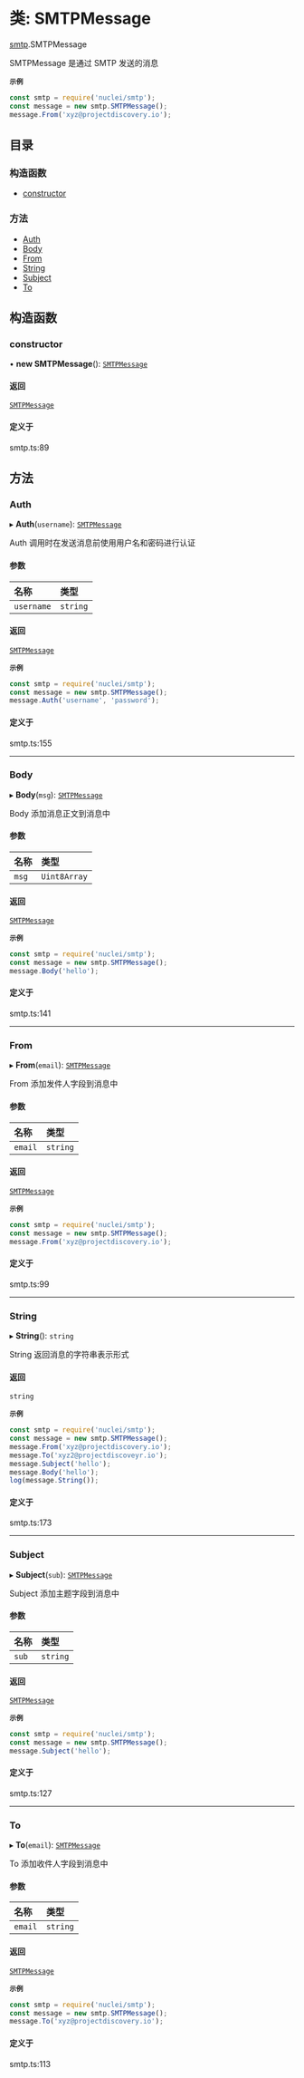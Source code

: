 # 类: SMTPMessage

[smtp](/templates/protocols/javascript/modules/smtp).SMTPMessage

SMTPMessage 是通过 SMTP 发送的消息

**`示例`**

```javascript
const smtp = require('nuclei/smtp');
const message = new smtp.SMTPMessage();
message.From('xyz@projectdiscovery.io');
```

## 目录

### 构造函数

- [constructor](/templates/protocols/javascript/modules/smtp.SMTPMessage#constructor)

### 方法

- [Auth](/templates/protocols/javascript/modules/smtp.SMTPMessage#auth)
- [Body](/templates/protocols/javascript/modules/smtp.SMTPMessage#body)
- [From](/templates/protocols/javascript/modules/smtp.SMTPMessage#from)
- [String](/templates/protocols/javascript/modules/smtp.SMTPMessage#string)
- [Subject](/templates/protocols/javascript/modules/smtp.SMTPMessage#subject)
- [To](/templates/protocols/javascript/modules/smtp.SMTPMessage#to)

## 构造函数

### constructor

• **new SMTPMessage**(): [`SMTPMessage`](/templates/protocols/javascript/modules/smtp.SMTPMessage)

#### 返回

[`SMTPMessage`](/templates/protocols/javascript/modules/smtp.SMTPMessage)

#### 定义于

smtp.ts:89

## 方法

### Auth

▸ **Auth**(`username`): [`SMTPMessage`](/templates/protocols/javascript/modules/smtp.SMTPMessage)

Auth 调用时在发送消息前使用用户名和密码进行认证

#### 参数

| 名称 | 类型 |
| :------ | :------ |
| `username` | `string` |

#### 返回

[`SMTPMessage`](/templates/protocols/javascript/modules/smtp.SMTPMessage)

**`示例`**

```javascript
const smtp = require('nuclei/smtp');
const message = new smtp.SMTPMessage();
message.Auth('username', 'password');
```

#### 定义于

smtp.ts:155

___

### Body

▸ **Body**(`msg`): [`SMTPMessage`](/templates/protocols/javascript/modules/smtp.SMTPMessage)

Body 添加消息正文到消息中

#### 参数

| 名称 | 类型 |
| :------ | :------ |
| `msg` | `Uint8Array` |

#### 返回

[`SMTPMessage`](/templates/protocols/javascript/modules/smtp.SMTPMessage)

**`示例`**

```javascript
const smtp = require('nuclei/smtp');
const message = new smtp.SMTPMessage();
message.Body('hello');
```

#### 定义于

smtp.ts:141

___

### From

▸ **From**(`email`): [`SMTPMessage`](/templates/protocols/javascript/modules/smtp.SMTPMessage)

From 添加发件人字段到消息中

#### 参数

| 名称 | 类型 |
| :------ | :------ |
| `email` | `string` |

#### 返回

[`SMTPMessage`](/templates/protocols/javascript/modules/smtp.SMTPMessage)

**`示例`**

```javascript
const smtp = require('nuclei/smtp');
const message = new smtp.SMTPMessage();
message.From('xyz@projectdiscovery.io');
```

#### 定义于

smtp.ts:99

___

### String

▸ **String**(): `string`

String 返回消息的字符串表示形式

#### 返回

`string`

**`示例`**

```javascript
const smtp = require('nuclei/smtp');
const message = new smtp.SMTPMessage();
message.From('xyz@projectdiscovery.io');
message.To('xyz2@projectdiscoveyr.io');
message.Subject('hello');
message.Body('hello');
log(message.String());
```

#### 定义于

smtp.ts:173

___

### Subject

▸ **Subject**(`sub`): [`SMTPMessage`](/templates/protocols/javascript/modules/smtp.SMTPMessage)

Subject 添加主题字段到消息中

#### 参数

| 名称 | 类型 |
| :------ | :------ |
| `sub` | `string` |

#### 返回

[`SMTPMessage`](/templates/protocols/javascript/modules/smtp.SMTPMessage)

**`示例`**

```javascript
const smtp = require('nuclei/smtp');
const message = new smtp.SMTPMessage();
message.Subject('hello');
```

#### 定义于

smtp.ts:127

___

### To

▸ **To**(`email`): [`SMTPMessage`](/templates/protocols/javascript/modules/smtp.SMTPMessage)

To 添加收件人字段到消息中

#### 参数

| 名称 | 类型 |
| :------ | :------ |
| `email` | `string` |

#### 返回

[`SMTPMessage`](/templates/protocols/javascript/modules/smtp.SMTPMessage)

**`示例`**

```javascript
const smtp = require('nuclei/smtp');
const message = new smtp.SMTPMessage();
message.To('xyz@projectdiscovery.io');
```

#### 定义于

smtp.ts:113
